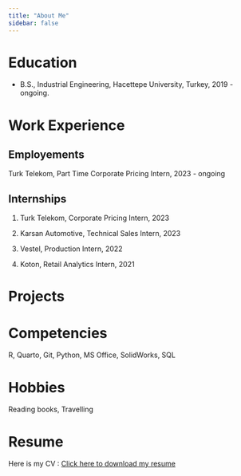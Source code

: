 ```yaml
---
title: "About Me"
sidebar: false 
---
```


# Education

-   B.S., Industrial Engineering, Hacettepe University, Turkey, 2019 - ongoing.

# Work Experience

## Employements
Turk Telekom, Part Time Corporate Pricing Intern, 2023 - ongoing

## Internships

1.  Turk Telekom, Corporate Pricing Intern, 2023

2.  Karsan Automotive, Technical Sales Intern, 2023

3.  Vestel, Production Intern, 2022

4.  Koton, Retail Analytics Intern, 2021

# Projects

# Competencies

R, Quarto, Git, Python, MS Office, SolidWorks, SQL

# Hobbies

Reading books, Travelling

# Resume

Here is my CV : [Click here to download my resume](CV.pdf)
